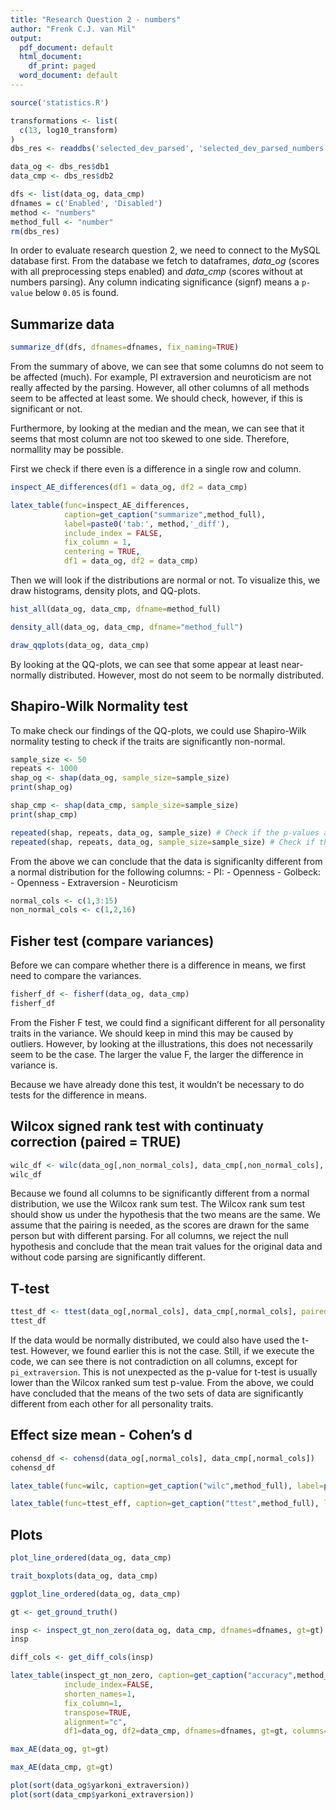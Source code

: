 ```yaml
---
title: "Research Question 2 - numbers"
author: "Frenk C.J. van Mil"
output:
  pdf_document: default
  html_document:
    df_print: paged
  word_document: default
---
```


```r
source('statistics.R')
```

```r
transformations <- list(
  c(13, log10_transform)
)
dbs_res <- readdbs('selected_dev_parsed', 'selected_dev_parsed_numbers', transformations = transformations)

data_og <- dbs_res$db1
data_cmp <- dbs_res$db2

dfs <- list(data_og, data_cmp)
dfnames = c('Enabled', 'Disabled')
method <- "numbers"
method_full <- "number"
rm(dbs_res)
```

In order to evaluate research question 2, we need to connect to the MySQL database first. From the database we fetch to dataframes, _data\_og_ (scores with all preprocessing steps enabled) and _data\_cmp_ (scores without at numbers parsing). Any column indicating significance (signf) means a `p-value` below `0.05` is found.

## Summarize data
```r
summarize_df(dfs, dfnames=dfnames, fix_naming=TRUE)
```

From the summary of above, we can see that some columns do not seem to be affected (much). For example, PI extraversion and neuroticism are not really affected by the parsing. However, all other columns of all methods seem to be affected at least some. We should check, however, if this is significant or not.

Furthermore, by looking at the median and the mean, we can see that it seems that most column are not too skewed to one side. Therefore, normallity may be possible.

First we check if there even is a difference in a single row and column.

```r
inspect_AE_differences(df1 = data_og, df2 = data_cmp)
```

```r
latex_table(func=inspect_AE_differences, 
            caption=get_caption("summarize",method_full),
            label=paste0('tab:', method,'_diff'),
            include_index = FALSE,
            fix_column = 1,
            centering = TRUE,
            df1 = data_og, df2 = data_cmp)
```

Then we will look if the distributions are normal or not. To visualize this, we draw histograms, density plots, and QQ-plots.

```r
hist_all(data_og, data_cmp, dfname=method_full)
```

```r
density_all(data_og, data_cmp, dfname="method_full")
```

```r
draw_qqplots(data_og, data_cmp)
```

By looking at the QQ-plots, we can see that some appear at least near-normally distributed. However, most do not seem to be normally distributed.


## Shapiro-Wilk Normality test
To make check our findings of the QQ-plots, we could use Shapiro-Wilk normality testing to check if the traits are significantly non-normal.
```r
sample_size <- 50
repeats <- 1000
shap_og <- shap(data_og, sample_size=sample_size)
print(shap_og)

shap_cmp <- shap(data_cmp, sample_size=sample_size)
print(shap_cmp)

repeated(shap, repeats, data_og, sample_size) # Check if the p-values are most of the time right.
repeated(shap, repeats, data_og, sample_size=sample_size) # Check if the p-values are most of the time right.
```


From the above we can conclude that the data is significanlty different from a normal distribution for the following columns:
- PI:
  - Openness
- Golbeck:
  - Openness
  - Extraversion
  - Neuroticism

```r
normal_cols <- c(1,3:15)
non_normal_cols <- c(1,2,16)
```

## Fisher test (compare variances)
Before we can compare whether there is a difference in means, we first need to compare the variances.

```r
fisherf_df <- fisherf(data_og, data_cmp)
fisherf_df
```
From the Fisher F test, we could find a significant different for all personality traits in the variance. We should keep in mind this may be caused by outliers. However, by looking at the illustrations, this does not necessarily seem to be the case. The larger the value F, the larger the difference in variance is.

Because we have already done this test, it wouldn't be necessary to do tests for the difference in means.

## Wilcox signed rank test with continuaty correction (paired = TRUE)
```r
wilc_df <- wilc(data_og[,non_normal_cols], data_cmp[,non_normal_cols], paired = TRUE)
wilc_df
```

Because we found all columns to be significantly different from a normal distribution, we use the Wilcox rank sum test. The Wilcox rank sum test should show us under the hypothesis that the two means are the same. We assume that the pairing is needed, as the scores are drawn for the same person but with different parsing.
For all columns, we reject the null hypothesis and conclude that the mean trait values for the original data and without code parsing are significantly different.

## T-test
```r
ttest_df <- ttest(data_og[,normal_cols], data_cmp[,normal_cols], paired=TRUE)
ttest_df
```

If the data would be normally distributed, we could also have used the t-test. However, we found earlier this is not the case.
Still, if we execute the code, we can see there is not contradiction on all columns, except for `pi_extraversion`. This is not unexpected as the p-value for t-test is usually lower than the Wilcox ranked sum test p-value.
From the above, we could have concluded that the means of the two sets of data are significantly different from each other for all personality traits.

## Effect size mean - Cohen's d
```r
cohensd_df <- cohensd(data_og[,normal_cols], data_cmp[,normal_cols])
cohensd_df
```

```r
latex_table(func=wilc, caption=get_caption("wilc",method_full), label=paste0("tab:",method,"_wilcox"), df1=data_og[,non_normal_cols], df2=data_cmp[,non_normal_cols], p=0.05, paired=TRUE)
```

```r
latex_table(func=ttest_eff, caption=get_caption("ttest",method_full), label=paste0("tab:",method,"_ttest"), df1=data_og[,normal_cols], df2=data_cmp[,normal_cols], paired=TRUE)
```

## Plots
```r
plot_line_ordered(data_og, data_cmp)
```

```r
trait_boxplots(data_og, data_cmp)
```

```r
ggplot_line_ordered(data_og, data_cmp)
```

```r
gt <- get_ground_truth()

insp <- inspect_gt_non_zero(data_og, data_cmp, dfnames=dfnames, gt=gt)
insp
```

```r
diff_cols <- get_diff_cols(insp)

latex_table(inspect_gt_non_zero, caption=get_caption("accuracy",method_full), label=paste0("tab:",method,"_gt_RMSE_MAE"),
            include_index=FALSE,
            shorten_names=1,
            fix_column=1,
            transpose=TRUE,
            alignment="c",
            df1=data_og, df2=data_cmp, dfnames=dfnames, gt=gt, columns=diff_cols)
```

```r
max_AE(data_og, gt=gt)
```

```r
max_AE(data_cmp, gt=gt)
```

```r
plot(sort(data_og$yarkoni_extraversion))
plot(sort(data_cmp$yarkoni_extraversion))
```



